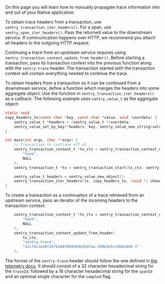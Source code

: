 On this page you will learn how to manually propagate trace information into and out of your Native application.

To obtain trace headers from a transaction, use `sentry_transaction_iter_headers()`. For a span, use `sentry_span_iter_headers()`. Pass the returned value to the downstream service. If communication happens over HTTP, we recommend you attach all headers to the outgoing HTTP request.

Continuing a trace from an upstream service requires using `sentry_transaction_context_update_from_header()`. Before starting a transaction, pass its transaction context into the previous function along with the `sentry-trace` header. The transaction started with the transaction context will contain everything needed to continue the trace.

To obtain headers from a transaction so it can be continued from a downstream service, define a function which merges the headers into some aggregate object. Use the function in `sentry_transaction_iter_headers()` as a callback. The following example uses `sentry_value_t` as the aggregate object:

```c
static void
copy_headers_to(const char *key, const char *value, void *userdata) {
    sentry_value_t *headers = (sentry_value_t *)userdata;
    sentry_value_set_by_key(*headers, key, sentry_value_new_string(value));
}

int main(int argc, char **argv) {
    // Transaction to continue off of
	sentry_transaction_context_t *tx_ctx = sentry_transaction_context_new(
        "honk",
        NULL
    );
    sentry_transaction_t *tx = sentry_transaction_start(tx_ctx, sentry_value_new_null());

	sentry_value_t headers = sentry_value_new_object();
    sentry_transaction_iter_headers(tx, copy_headers_to, (void *) &headers);
}
```

To create a transaction as a continuation of a trace retrieved from an upstream service, pass an iterator of the incoming headers to the transaction context:

```c
	sentry_transaction_context_t *tx_ctx = sentry_transaction_context_new(
        "honk",
        NULL
    );
    sentry_transaction_context_update_from_header(
        tx_ctx,
        "sentry-trace",
        "41c74c2ea9f2bfb184f86939de5b97aa-399b3e5cc8b83494-1"
    );

```

The format of the `sentry-trace` header should follow the one defined in [the telemetry docs](https://develop.sentry.dev/sdk/telemetry/traces/#header-sentry-trace). It should consist of a 32 character hexadecimal string for the `traceId`, followed by a 16 character hexadecimal string for the `spanId` and an optional single character for the `sampled` flag.
